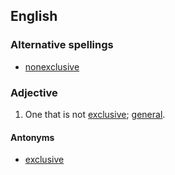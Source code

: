 ==English==

===Alternative spellings===
* [[nonexclusive]]

===Adjective===
{{en-adj|-}}

# One that is not [[exclusive]]; [[general]].

====Antonyms====
* [[exclusive]]